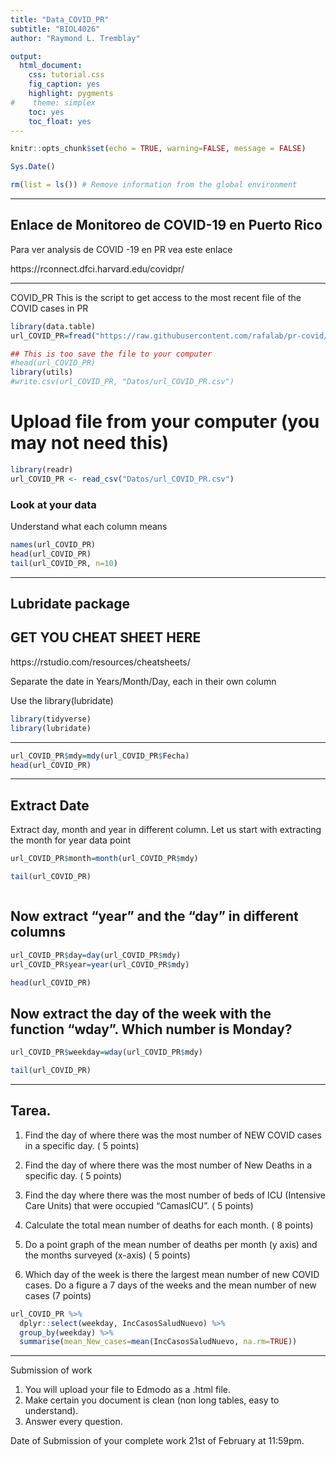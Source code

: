 ```yaml
---
title: "Data_COVID_PR"
subtitle: "BIOL4026"
author: "Raymond L. Tremblay"

output:
  html_document:
    css: tutorial.css
    fig_caption: yes
    highlight: pygments
#    theme: simplex
    toc: yes
    toc_float: yes
---
```


```r
knitr::opts_chunk$set(echo = TRUE, warning=FALSE, message = FALSE)
```

```{=html}
<style>
.list-group-item.active, .list-group-item.active:focus, .list-group-item.active:hover {
    background-color: #1125d9;
}
</style>
```


```r

Sys.Date()

rm(list = ls()) # Remove information from the global environment
```

***
## Enlace de Monitoreo de COVID-19 en Puerto Rico

Para ver analysis de COVID -19 en PR vea este enlace

https://rconnect.dfci.harvard.edu/covidpr/





*** 
COVID_PR   This is the script to get access to the most recent file of the COVID cases in PR

```r
library(data.table)
url_COVID_PR=fread("https://raw.githubusercontent.com/rafalab/pr-covid/master/dashboard/data/DatosMortalidad.csv")

```


```r
## This is too save the file to your computer
#head(url_COVID_PR)
library(utils)
#write.csv(url_COVID_PR, "Datos/url_COVID_PR.csv")
```

# Upload file from your computer (you may not need this)

```r
library(readr)
url_COVID_PR <- read_csv("Datos/url_COVID_PR.csv")
```

### Look at your data

Understand what each column means

```r


names(url_COVID_PR)
head(url_COVID_PR)
tail(url_COVID_PR, n=10)

```

***

## Lubridate package

## GET YOU CHEAT SHEET HERE

https://rstudio.com/resources/cheatsheets/



Separate the date in Years/Month/Day, each in their own column

Use the library(lubridate)

```r
library(tidyverse)
library(lubridate)
```

***


```r


url_COVID_PR$mdy=mdy(url_COVID_PR$Fecha)
head(url_COVID_PR)
```

***
## Extract Date

Extract day, month and year in different column.
Let us start with extracting the month for year data point

```r
url_COVID_PR$month=month(url_COVID_PR$mdy)

tail(url_COVID_PR)



```

## Now extract "year" and the "day" in different columns


```r

url_COVID_PR$day=day(url_COVID_PR$mdy)
url_COVID_PR$year=year(url_COVID_PR$mdy)

head(url_COVID_PR)
```




## Now extract the day of the week with the function "wday".  Which number is Monday?

```r
url_COVID_PR$weekday=wday(url_COVID_PR$mdy)

tail(url_COVID_PR)
```

***

## Tarea.

1. Find the day of where there was the most number of NEW COVID cases in a specific day. ( 5 points)

2. Find the day of where there was the most number of New Deaths in a specific day. ( 5 points)

3. Find the day where there was the most number of beds of ICU (Intensive Care Units) that were occupied "CamasICU". ( 5 points)

4. Calculate the total mean number of deaths for each month. ( 8 points)

5. Do a point graph of the mean number of deaths per month (y axis) and the months surveyed (x-axis) ( 5 points)

6. Which day of the week is there the largest mean number of new COVID cases.  Do a figure a 7 days of the weeks and the mean number of new cases (7 points) 


```r
url_COVID_PR %>% 
  dplyr::select(weekday, IncCasosSaludNuevo) %>% 
  group_by(weekday) %>% 
  summarise(mean_New_cases=mean(IncCasosSaludNuevo, na.rm=TRUE))
```


***

Submission of work

1. You will upload your file to Edmodo as a .html file.
2. Make certain you document is clean (non long tables, easy to understand). 
3. Answer every question. 

Date of Submission of your complete work 21st of February at 11:59pm.




